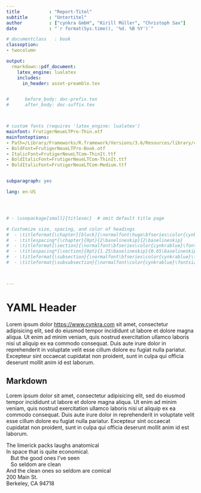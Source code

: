 ```yaml
---
title           : "Report-Titel"
subtitle        : "Untertitel"
author          : ["cynkra GmbH", "Kirill Müller", "Christoph Sax"]
date            : "`r format(Sys.time(), '%d. %B %Y')`"

# documentclass   : book
classoption:
- twocolumn

output:
  rmarkdown::pdf_document:
    latex_engine: lualatex
    includes:
      in_header: asset-preamble.tex


#      before_body: doc-prefix.tex
#      after_body: doc-suffix.tex



# custom fonts (requires 'latex_engine: lualatex')
mainfont: FrutigerNeueLTPro-Thin.otf
mainfontoptions:
- Path=/Library/Frameworks/R.framework/Versions/3.6/Resources/library/cynkradown/fonts/
- BoldFont=FrutigerNeueLTPro-Book.otf
- ItalicFont=FrutigerNeueLTCom-ThinIt.ttf
- BoldItalicFont=FrutigerNeueLTCom-ThinIt.ttf
- BoldItalicFont=FrutigerNeueLTCom-Medium.ttf


subparagraph: yes

lang: en-US




# - \usepackage[small]{titlesec}  # omit default title page

# Customize size, spacing, and color of headings
#  - \titleformat{\chapter}[block]{\normalfont\huge\bfseries\color{cynkrablue}}{\thechapter\hspace{0.1em}}{0.5em}{\huge}
#  - \titlespacing*{\chapter}{0pt}{2\baselineskip}{2\baselineskip}
#  - \titleformat{\section}{\normalfont\bfseries\color{cynkrablue}\fontsize{15}{18}\selectfont}{\thesection}{0.5em}{}
#  - \titlespacing*{\section}{0pt}{1.25\baselineskip}{0.65\baselineskip}
#  - \titleformat{\subsection}{\normalfont\bfseries\color{cynkrablue}\fontsize{13}{15}\selectfont}{\thesubsection}{1em}{}
#  - \titleformat{\subsubsection}{\normalfont\color{cynkrablue}\fontsize{12}{14}\selectfont}{\thesubsection}{1em}{}



---
```







# YAML Header

Lorem ipsum dolor [https://www.cynkra.com](https://www.cynkra.com) sit amet, consectetur adipisicing elit, sed do eiusmod
tempor incididunt ut labore et dolore magna aliqua. Ut enim ad minim veniam,
quis nostrud exercitation ullamco laboris nisi ut aliquip ex ea commodo
consequat. Duis aute irure dolor in reprehenderit in voluptate velit esse
cillum dolore eu fugiat nulla pariatur. Excepteur sint occaecat cupidatat non
proident, sunt in culpa qui officia deserunt mollit anim id est laborum.

## Markdown

Lorem ipsum dolor sit amet, consectetur adipisicing elit, sed do eiusmod
tempor incididunt ut labore et dolore magna aliqua. Ut enim ad minim veniam,
quis nostrud exercitation ullamco laboris nisi ut aliquip ex ea commodo
consequat. Duis aute irure dolor in reprehenderit in voluptate velit esse
cillum dolore eu fugiat nulla pariatur. Excepteur sint occaecat cupidatat non
proident, sunt in culpa qui officia deserunt mollit anim id est laborum.

| The limerick packs laughs anatomical
| In space that is quite economical.
|    But the good ones I've seen
|    So seldom are clean
| And the clean ones so seldom are comical

| 200 Main St.
| Berkeley, CA 94718

